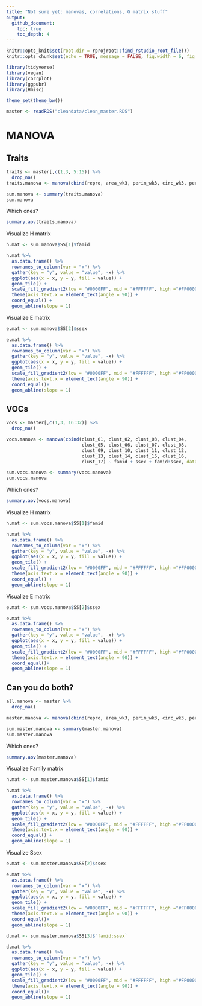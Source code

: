 ```yaml
---
title: "Not sure yet: manovas, correlations, G matrix stuff"
output: 
  github_document:
    toc: true
    toc_depth: 4
---
```


```r
knitr::opts_knit$set(root.dir = rprojroot::find_rstudio_root_file())
knitr::opts_chunk$set(echo = TRUE, message = FALSE, fig.width = 6, fig.height = 6)

```

```r
library(tidyverse)
library(vegan)
library(corrplot)
library(ggpubr)
library(Hmisc)

theme_set(theme_bw())
```

```r
master <- readRDS("cleandata/clean_master.RDS")
```

# MANOVA

## Traits

```r
traits <- master[,c(1,3, 5:15)] %>% 
  drop_na()
traits.manova <- manova(cbind(repro, area_wk3, perim_wk3, circ_wk3, perim_rate, area_rate, days21, days_gam, leaf_length, leaf_area, leaf_perim) ~ famid + ssex + famid:ssex, data = traits)

sum.manova <- summary(traits.manova)
sum.manova
```


Which ones?
```r
summary.aov(traits.manova)
```

Visualize H matrix

```r
h.mat <- sum.manova$SS[1]$famid

h.mat %>% 
  as.data.frame() %>% 
  rownames_to_column(var = "x") %>% 
  gather(key = "y", value = "value", -x) %>% 
  ggplot(aes(x = x, y = y, fill = value)) +
  geom_tile() +
  scale_fill_gradient2(low = "#0000FF", mid = "#FFFFFF", high ="#FF0000")+
  theme(axis.text.x = element_text(angle = 90)) +
  coord_equal() +
  geom_abline(slope = 1)
```


Visualize E matrix

```r
e.mat <- sum.manova$SS[2]$ssex

e.mat %>% 
  as.data.frame() %>% 
  rownames_to_column(var = "x") %>% 
  gather(key = "y", value = "value", -x) %>% 
  ggplot(aes(x = x, y = y, fill = value)) +
  geom_tile() +
  scale_fill_gradient2(low = "#0000FF", mid = "#FFFFFF", high ="#FF0000")+
  theme(axis.text.x = element_text(angle = 90)) +
  coord_equal()+
  geom_abline(slope = 1)
```


## VOCs

```r
vocs <- master[,c(1,3, 16:32)] %>% 
  drop_na()

vocs.manova <- manova(cbind(clust_01, clust_02, clust_03, clust_04,
                            clust_05, clust_06, clust_07, clust_08,
                            clust_09, clust_10, clust_11, clust_12,
                            clust_13, clust_14, clust_15, clust_16,
                            clust_17) ~ famid + ssex + famid:ssex, data = vocs)

sum.vocs.manova <- summary(vocs.manova)
sum.vocs.manova
```


Which ones?
```r
summary.aov(vocs.manova)
```

Visualize H matrix

```r
h.mat <- sum.vocs.manova$SS[1]$famid

h.mat %>% 
  as.data.frame() %>% 
  rownames_to_column(var = "x") %>% 
  gather(key = "y", value = "value", -x) %>% 
  ggplot(aes(x = x, y = y, fill = value)) +
  geom_tile() +
  scale_fill_gradient2(low = "#0000FF", mid = "#FFFFFF", high ="#FF0000")+
  theme(axis.text.x = element_text(angle = 90)) +
  coord_equal() +
  geom_abline(slope = 1)
```


Visualize E matrix

```r
e.mat <- sum.vocs.manova$SS[2]$ssex

e.mat %>% 
  as.data.frame() %>% 
  rownames_to_column(var = "x") %>% 
  gather(key = "y", value = "value", -x) %>% 
  ggplot(aes(x = x, y = y, fill = value)) +
  geom_tile() +
  scale_fill_gradient2(low = "#0000FF", mid = "#FFFFFF", high ="#FF0000")+
  theme(axis.text.x = element_text(angle = 90)) +
  coord_equal()+
  geom_abline(slope = 1)
```


## Can you do both?


```r
all.manova <- master %>% 
  drop_na()

master.manova <- manova(cbind(repro, area_wk3, perim_wk3, circ_wk3, perim_rate, area_rate, days21, days_gam, leaf_length, leaf_area, leaf_perim, clust_01, clust_02, clust_03, clust_04,clust_05, clust_06, clust_07, clust_08,clust_09, clust_10, clust_11, clust_12,clust_13, clust_14, clust_15, clust_16,clust_17) ~ famid + ssex + famid:ssex, data = all.manova)

sum.master.manova <- summary(master.manova)
sum.master.manova
```


Which ones?
```r
summary.aov(master.manova)
```

Visualize Family matrix

```r
h.mat <- sum.master.manova$SS[1]$famid

h.mat %>% 
  as.data.frame() %>% 
  rownames_to_column(var = "x") %>% 
  gather(key = "y", value = "value", -x) %>% 
  ggplot(aes(x = x, y = y, fill = value)) +
  geom_tile() +
  scale_fill_gradient2(low = "#0000FF", mid = "#FFFFFF", high ="#FF0000")+
  theme(axis.text.x = element_text(angle = 90)) +
  coord_equal() +
  geom_abline(slope = 1)
```


Visualize Ssex

```r
e.mat <- sum.master.manova$SS[2]$ssex

e.mat %>% 
  as.data.frame() %>% 
  rownames_to_column(var = "x") %>% 
  gather(key = "y", value = "value", -x) %>% 
  ggplot(aes(x = x, y = y, fill = value)) +
  geom_tile() +
  scale_fill_gradient2(low = "#0000FF", mid = "#FFFFFF", high ="#FF0000")+
  theme(axis.text.x = element_text(angle = 90)) +
  coord_equal()+
  geom_abline(slope = 1)
```

```r
d.mat <- sum.master.manova$SS[3]$`famid:ssex`

d.mat %>% 
  as.data.frame() %>% 
  rownames_to_column(var = "x") %>% 
  gather(key = "y", value = "value", -x) %>% 
  ggplot(aes(x = x, y = y, fill = value)) +
  geom_tile() +
  scale_fill_gradient2(low = "#0000FF", mid = "#FFFFFF", high ="#FF0000")+
  theme(axis.text.x = element_text(angle = 90)) +
  coord_equal()+
  geom_abline(slope = 1)
```

